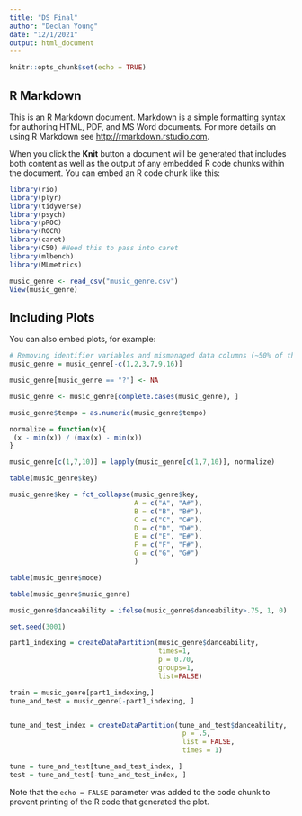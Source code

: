 ```yaml
---
title: "DS Final"
author: "Declan Young"
date: "12/1/2021"
output: html_document
---
```


```r
knitr::opts_chunk$set(echo = TRUE)
```

## R Markdown

This is an R Markdown document. Markdown is a simple formatting syntax for authoring HTML, PDF, and MS Word documents. For more details on using R Markdown see <http://rmarkdown.rstudio.com>.

When you click the **Knit** button a document will be generated that includes both content as well as the output of any embedded R code chunks within the document. You can embed an R code chunk like this:

```r
library(rio)
library(plyr)
library(tidyverse)
library(psych)
library(pROC)
library(ROCR)
library(caret)
library(C50) #Need this to pass into caret 
library(mlbench)
library(MLmetrics)

music_genre <- read_csv("music_genre.csv")
View(music_genre)
```

## Including Plots

You can also embed plots, for example:

```r
# Removing identifier variables and mismanaged data columns (~50% of the duration variable indicated a song length of -1 ms)
music_genre = music_genre[-c(1,2,3,7,9,16)]

music_genre[music_genre == "?"] <- NA

music_genre <- music_genre[complete.cases(music_genre), ]

music_genre$tempo = as.numeric(music_genre$tempo)

normalize = function(x){
 (x - min(x)) / (max(x) - min(x))
}

music_genre[c(1,7,10)] = lapply(music_genre[c(1,7,10)], normalize)

table(music_genre$key)

music_genre$key = fct_collapse(music_genre$key,
                               A = c("A", "A#"),
                               B = c("B", "B#"),
                               C = c("C", "C#"),
                               D = c("D", "D#"),
                               E = c("E", "E#"),
                               F = c("F", "F#"),
                               G = c("G", "G#")
                               )

table(music_genre$mode)

table(music_genre$music_genre)

music_genre$danceability = ifelse(music_genre$danceability>.75, 1, 0)

set.seed(3001)

part1_indexing = createDataPartition(music_genre$danceability,
                                     times=1,
                                     p = 0.70,
                                     groups=1,
                                     list=FALSE)

train = music_genre[part1_indexing,]
tune_and_test = music_genre[-part1_indexing, ]


tune_and_test_index = createDataPartition(tune_and_test$danceability,
                                           p = .5,
                                           list = FALSE,
                                           times = 1)

tune = tune_and_test[tune_and_test_index, ]
test = tune_and_test[-tune_and_test_index, ]
```



Note that the `echo = FALSE` parameter was added to the code chunk to prevent printing of the R code that generated the plot.
